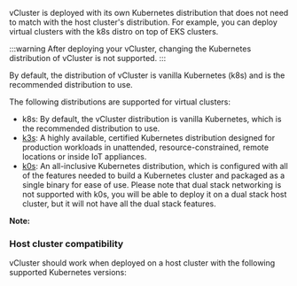 
vCluster is deployed with its own Kubernetes distribution that does not need to match with the host cluster's distribution. For example, you can deploy virtual clusters with the k8s distro on top of EKS clusters. 


:::warning
After deploying your vCluster, changing the Kubernetes distribution of vCluster is not supported.
:::

By default, the distribution of vCluster is vanilla Kubernetes (k8s) and is the recommended distribution to use. 

The following distributions are supported for virtual clusters:
  
- k8s: By default, the vCluster distribution is vanilla Kubernetes, which is the recommended distribution to use.
- [k3s](https://github.com/k3s-io/k3s): A highly available, certified Kubernetes distribution designed for production workloads in unattended, resource-constrained, remote locations or inside IoT appliances.
- [k0s](https://github.com/k0sproject/k0s): An all-inclusive Kubernetes distribution, which is configured with all of the features needed to build a Kubernetes cluster and packaged as a single binary for ease of use. Please note that dual stack networking is not supported with k0s, you will be able to deploy it on a dual stack host cluster, but it will not have all the dual stack features.

**Note:** 
<HostClusterCompat distro="any supported Kubernetes distribution"/>
### Host cluster compatibility

vCluster should work when deployed on a host cluster with the following supported Kubernetes versions:
<KubernetesVersions/>